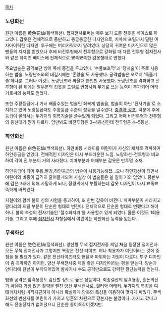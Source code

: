 [[목차]]

=== 노랑화선 ===
원판 이름은 黄色花仙(황색화선). 접지전사로써는 매우 보기 드문 천옷을 베이스로 하고있다. 갑옷은 전체적으로 풍만하고 둥글둥글한 디자인으로, 치마에 프릴까지 달린 여자아이틱한 디자인. 투구에는 머리카락까지 달려있다. 상당히 귀여운 디자인으로 많은 팬들의 지지를 받았으나 후에 비전투형에서 전투형으로 강화될 때 다른 전투형 접지전사와 같은 타이즈 베이스에 전체적으로 뾰족뾰족한 갑옷형태로 변했다.

주요법술은 공격보단 방어 쪽에 중점을 두고있다. '수풀보호막'과 '정지술'이 주로 사용하는 법술. 노랑난초와의 대결시에는 '혼령술'도 사용했다. 공격법술은 오로지 '독줄기술'하나뿐. 그러나 이것도 노랑난초와 싸울때 한번만 사용했다. 노랑난초를 격파하고 전투형이 된 뒤에는 팔부분의 갑옷을 드릴로 변형시켜 무기로 쓰는 능력이 추가되어 어태커로써의 능력도 얻었다.

또한 주황등급에나 가서 배울수있는 법술인 회복계 법술을, 법술이 아닌 '전사기술'로 소지하고 있어 노랑등급때도 주황등급 수준의 성능을 낼수있다. [[충격과 공포]]. 덕분에 후에 등급이 올라서는 두가지의 회복기술을 쓸수있게 되었다. 그리고 어째 비전투형과 전투형의 등신대가 뭔가 다르다. 암만봐도 비전투형은 3~4등신인데 전투형은 4~5등신.

=== 하얀화선 ===
원판 이름은 白色花仙(백색화선). 하얀비룡 시라이를 여린이가 자신의 재치로 격파하여 하얀등급을 얻었다. 전체적인 디자인은 다시 부드러운한 느낌. 노랑화선-전투형과 비교하여 각이 진 부분이 거의 사라졌다. 치마부분과 어깨부분 갑옷은 반투명 소재.

하얀등급이 되어 주황,빨강,하얀등급의 법술이 사용가능해졌...으나 하얀화선이 되면서 여린이의 비중이 급격히 줄어들게되어 사실상 이 법술들은 쓸 일이 거의 없었다. 중반부에 검은고래에 의해 사망하게 되나, 정령계에서 부활하는데 갑옷 디자인이 다시 뾰족뾰족하게 바뀌었다.

지철이와 함께 불의 신의 시험을 통과하여, 또 한번 갑옷이 바뀐다. 치마부분이 사라지고 팔다리의 드릴 부분이 단순한 형태로 변한다. 전체적으로 단순한 형태로 변했다고 해야하나. 불의 속성의 전사기술인 '절수화자파'를 사용할수 있게 되었다. 물론 이것도 1회용 기술. 그리고 후에 [[접지전사]] 처형실에서 여린이는 하얀화선 능력을 잃는다.

=== 무색화선 ===
원판 이름은 绝色花仙(절색화선). 양산형 무색 접지전사중 제일 처음 등장한 접지전사. 모든 무색 접지전사가 그렇지만 복장은 전신 타이즈. 허나 착용자가 여린이라는 것에 중점을 둘 필요가 있다. 같은 전신타이즈라도 현달국 따위와는 차원이 다르다. 투구 디자인이 좀 괴악하긴 하지만, 양산 무색전사중 제일 좋은 디자인이라는 평을 받는다. 양손과 양다리에 칼날이 부착되어있어 발차기나 수도 공격만으로도 강력한 절단능력을 얻는다.

법술 공격은 암흑용황도 감탄할 정도로 높은 성능이다. 최종결전의 암흑용황, 혼돈의신과 싸울때 가장 많은 활약을 펼친 양산 무색전사로, 힐러와 어태커. 두가지의 특징을 여태까지처럼 미적지근하게 아니라 확실하게 양측의 특성을 이용하여 멋지게 싸웠다. 무색화선의 변신지를 여린이가 가지고 영혼의 차원으로 갔는지는 불명이다. 가지고 갔다고 해도 전송장치가 없어졌으니 단순한 종이조각이겠지만.
